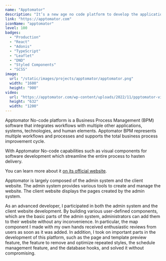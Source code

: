 ```yaml
---
name: "Apptomator"
description: "It’s a new age no code platform to develop the applications without getting into the complex coding structure."
link: "https://apptomator.com"
iconName: "apptomator"
level: 100
badges:
  - "Production"
  - "React"
  - "Adonis"
  - "TypeScript"
  - "Leaflet"
  - "DND"
  - "Styled Components"
  - "SCSS"
image:
  url: "/static/images/projects/apptomator/apptomator.png"
  width: "1600"
  height: "900"
video:
  url: "https://apptomator.com/wp-content/uploads/2022/11/ppptomator-video.m4v"
  height: "632"
  width: "1200"
---
```


Apptomator No-code platform is a Business Process Management (BPM) software that integrates workflows with multiple other applications, systems, technologies, and human elements. Apptomator BPM represents multiple workflows and processes and supports the total business process improvement cycle.

With Apptomator No-code capabilities such as visual components for software development which streamline the entire process to hasten delivery.

You can learn more about it [on its official website](https://apptomator.com).

Apptomator is largely composed of the admin system and the client website. The admin system provides various tools to create and manage the website. The client website displays the pages created by the admin system.

As an advanced developer, I participated in both the admin system and the client website development. By building various user-defined components, which are the basic parts of the admin system, administrators can add them to their website without any inconvenience. In particular, the map component I made with my own hands received enthusiastic reviews from users as soon as it was added. In addition, I took on important parts in the development of this platform, such as the page and template preview feature, the feature to remove and optimize repeated styles, the schedule management feature, and the database hooks, and solved it without compromising.
